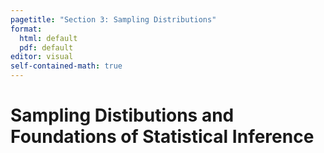 ```yaml
---
pagetitle: "Section 3: Sampling Distributions"
format: 
  html: default
  pdf: default
editor: visual
self-contained-math: true
---
```


# Sampling Distibutions and Foundations of Statistical Inference 
